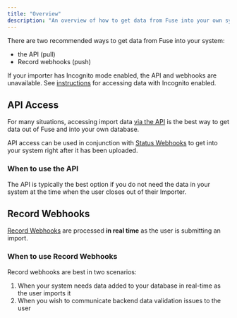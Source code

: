 ```yaml
---
title: "Overview"
description: "An overview of how to get data from Fuse into your own system"
---
```


There are two recommended ways to get data from Fuse into your system: 
- the API (pull)
- Record webhooks (push)

If your importer has Incognito mode enabled, the API and webhooks are unavailable. See [instructions](/accessing-data/incognito-mode) for accessing data with Incognito enabled.

## **API Access**

For many situations, accessing import data [via the API](/accessing-data/api-access) is the best way to get data out of Fuse and into your own database.

API access can be used in conjunction with [Status Webhooks](/accessing-data/status-webhooks) to get into your system right after it has been uploaded.

### **When to use the API**

The API is typically the best option if you do not need the data in your system at the time when the user closes out of their Importer.

## **Record Webhooks**

[Record Webhooks](/accessing-data/record-webhooks) are processed **in real time** as the user is submitting an import. 

### **When to use Record Webhooks**

Record webhooks are best in two scenarios:

1. When your system needs data added to your database in real-time as the user imports it
2. When you wish to communicate backend data validation issues to the user